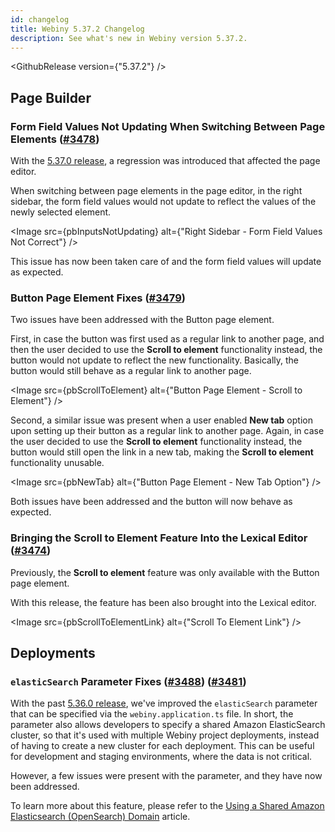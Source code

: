 ```yaml
---
id: changelog
title: Webiny 5.37.2 Changelog
description: See what's new in Webiny version 5.37.2.
---
```



<GithubRelease version={"5.37.2"} />

## Page Builder

### Form Field Values Not Updating When Switching Between Page Elements ([#3478](https://github.com/webiny/webiny-js/pull/3478))

With the [5.37.0 release](/docs/release-notes/5.37.0/changelog), a regression was introduced that affected the page editor.

When switching between page elements in the page editor, in the right sidebar, the form field values would not update to reflect the values of the newly selected element.

<Image src={pbInputsNotUpdating} alt={"Right Sidebar - Form Field Values Not Correct"} />

This issue has now been taken care of and the form field values will update as expected.

### Button Page Element Fixes ([#3479](https://github.com/webiny/webiny-js/pull/3479))

Two issues have been addressed with the Button page element.

First, in case the button was first used as a regular link to another page, and then the user decided to use the **Scroll to element** functionality instead, the button would not update to reflect the new functionality. Basically, the button would still behave as a regular link to another page.

<Image src={pbScrollToElement} alt={"Button Page Element - Scroll to Element"} />

Second, a similar issue was present when a user enabled **New tab** option upon setting up their button as a regular link to another page. Again, in case the user decided to use the **Scroll to element** functionality instead, the button would still open the link in a new tab, making the **Scroll to element** functionality unusable.

<Image src={pbNewTab} alt={"Button Page Element - New Tab Option"} />

Both issues have been addressed and the button will now behave as expected.

### Bringing the Scroll to Element Feature Into the Lexical Editor ([#3474](https://github.com/webiny/webiny-js/pull/3474))

Previously, the **Scroll to element** feature was only available with the Button page element.

With this release, the feature has been also brought into the Lexical editor.

<Image src={pbScrollToElementLink} alt={"Scroll To Element Link"} />

## Deployments

### `elasticSearch` Parameter Fixes ([#3488](https://github.com/webiny/webiny-js/pull/3488)) ([#3481](https://github.com/webiny/webiny-js/pull/3481))

With the past [5.36.0 release](/docs/release-notes/5.36.0/changelog#configure-a-shared-elastic-search-domain-via-webiny-application-ts-3308), we've improved the `elasticSearch` parameter that can be specified via the `webiny.application.ts` file. In short, the parameter also allows developers to specify a shared Amazon ElasticSearch cluster, so that it's used with multiple Webiny project deployments, instead of having to create a new cluster for each deployment. This can be useful for development and staging environments, where the data is not critical.

However, a few issues were present with the parameter, and they have now been addressed.

<Alert type="info">

  To learn more about this feature, please refer to the [Using a Shared Amazon Elasticsearch (OpenSearch) Domain](/docs/{exact:5.37.x}/infrastructure/basics/modify-cloud-infrastructure#using-a-shared-amazon-elasticsearch-open-search-domain) article.

</Alert>

